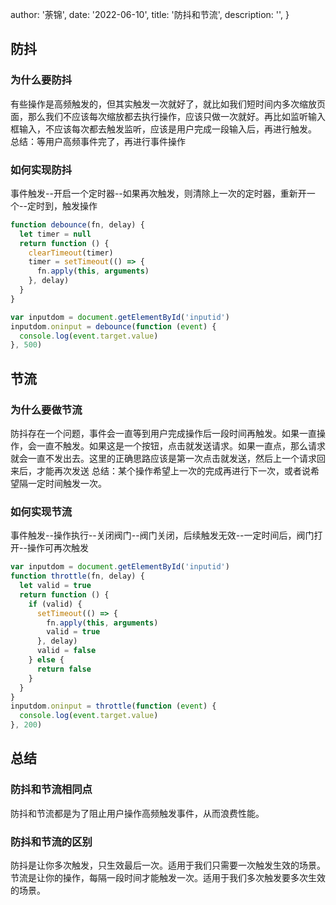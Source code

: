 
  author: '荼锦',
  date: '2022-06-10',
  title: '防抖和节流',
  description: '',
}


## 防抖

### 为什么要防抖

有些操作是高频触发的，但其实触发一次就好了，就比如我们短时间内多次缩放页面，那么我们不应该每次缩放都去执行操作，应该只做一次就好。再比如监听输入框输入，不应该每次都去触发监听，应该是用户完成一段输入后，再进行触发。
总结：等用户高频事件完了，再进行事件操作

### 如何实现防抖

事件触发--开启一个定时器--如果再次触发，则清除上一次的定时器，重新开一个--定时到，触发操作

```javascript
function debounce(fn, delay) {
  let timer = null
  return function () {
    clearTimeout(timer)
    timer = setTimeout(() => {
      fn.apply(this, arguments)
    }, delay)
  }
}

var inputdom = document.getElementById('inputid')
inputdom.oninput = debounce(function (event) {
  console.log(event.target.value)
}, 500)
```

## 节流

### 为什么要做节流

防抖存在一个问题，事件会一直等到用户完成操作后一段时间再触发。如果一直操作，会一直不触发。如果这是一个按钮，点击就发送请求。如果一直点，那么请求就会一直不发出去。这里的正确思路应该是第一次点击就发送，然后上一个请求回来后，才能再次发送
总结：某个操作希望上一次的完成再进行下一次，或者说希望隔一定时间触发一次。

### 如何实现节流

事件触发--操作执行--关闭阀门--阀门关闭，后续触发无效--一定时间后，阀门打开--操作可再次触发

```javascript
var inputdom = document.getElementById('inputid')
function throttle(fn, delay) {
  let valid = true
  return function () {
    if (valid) {
      setTimeout(() => {
        fn.apply(this, arguments)
        valid = true
      }, delay)
      valid = false
    } else {
      return false
    }
  }
}
inputdom.oninput = throttle(function (event) {
  console.log(event.target.value)
}, 200)
```

## 总结

### 防抖和节流相同点

防抖和节流都是为了阻止用户操作高频触发事件，从而浪费性能。

### 防抖和节流的区别

防抖是让你多次触发，只生效最后一次。适用于我们只需要一次触发生效的场景。
节流是让你的操作，每隔一段时间才能触发一次。适用于我们多次触发要多次生效的场景。
